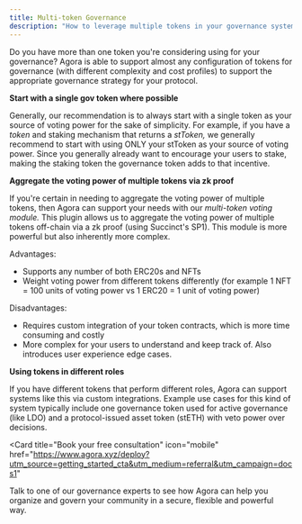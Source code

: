```yaml
---
title: Multi-token Governance
description: "How to leverage multiple tokens in your governance system"
---
```


Do you have more than one token you're considering using for your governance? Agora is able to support almost any configuration of tokens for governance (with different complexity and cost profiles) to support the appropriate governance strategy for your protocol.

**Start with a single gov token where possible**

Generally, our recommendation is to always start with a single token as your source of voting power for the sake of simplicity. For example, if you have a *token* and staking mechanism that returns a *stToken,* we generally recommend to start with using ONLY your stToken as your source of voting power. Since you generally already want to encourage your users to stake, making the staking token the governance token adds to that incentive.

**Aggregate the voting power of multiple tokens via zk proof**

If you're certain in needing to aggregate the voting power of multiple tokens, then Agora can support your needs with our *multi-token voting module.* This plugin allows us to aggregate the voting power of multiple tokens off-chain via a zk proof (using Succinct's SP1). This module is more powerful but also inherently more complex.

Advantages:

- Supports any number of both ERC20s and NFTs
- Weight voting power from different tokens differently (for example 1 NFT = 100 units of voting power vs 1 ERC20 = 1 unit of voting power)

Disadvantages:

- Requires custom integration of your token contracts, which is more time consuming and costly
- More complex for your users to understand and keep track of. Also introduces user experience edge cases.

**Using tokens in different roles**

If you have different tokens that perform different roles, Agora can support systems like this via custom integrations. Example use cases for this kind of system typically include one governance token used for active governance (like LDO) and a protocol-issued asset token (stETH) with veto power over decisions.

<Card
  title="Book your free consultation"
  icon="mobile"
  href="https://www.agora.xyz/deploy?utm_source=getting_started_cta&utm_medium=referral&utm_campaign=docs1"
>
  Talk to one of our governance experts to see how Agora can help you organize
  and govern your community in a secure, flexible and powerful way.
</Card>
